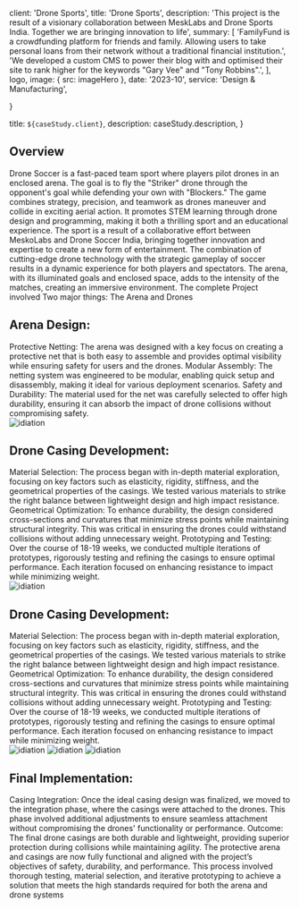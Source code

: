 

  client: 'Drone Sports',
  title: 'Drone Sports', 
  description:
    'This project is the result of a visionary collaboration between MeskLabs and Drone Sports India. Together we are bringing innovation to life',
  summary: [
    'FamilyFund is a crowdfunding platform for friends and family. Allowing users to take personal loans from their network without a traditional financial institution.',
    'We developed a custom CMS to power their blog with and optimised their site to rank higher for the keywords "Gary Vee" and "Tony Robbins".',
  ],
  logo,
  image: { src: imageHero },
  date: '2023-10',
  service: 'Design & Manufacturing',
  
}

  title: `${caseStudy.client}`,
  description: caseStudy.description,
}

<section className="flex flex-col space-y-10">
  <h1 className="text-3xl font-semibold">Overview</h1>
  <span className="text-justify">
    Drone Soccer is a fast-paced team sport where players pilot drones in an
    enclosed arena. The goal is to fly the "Striker" drone through the
    opponent's goal while defending your own with "Blockers." The game combines
    strategy, precision, and teamwork as drones maneuver and collide in exciting
    aerial action. It promotes STEM learning through drone design and
    programming, making it both a thrilling sport and an educational experience.
  </span>
  <span className="text-justify">
    The sport is a result of a collaborative effort between MeskoLabs and Drone
    Soccer India, bringing together innovation and expertise to create a new
    form of entertainment. The combination of cutting-edge drone technology with
    the strategic gameplay of soccer results in a dynamic experience for both
    players and spectators. The arena, with its illuminated goals and enclosed
    space, adds to the intensity of the matches, creating an immersive
    environment.
  </span>
  <span className="text-justify">
    The complete Project involved Two major things: The Arena and Drones
  </span>

  <h2 className="text-lg font-bold">Arena Design:</h2>

  <span className="text-justify">
    <span className="text-lg font-bold">Protective Netting: </span>
    The arena was designed with a key focus on creating a protective net that is
    both easy to assemble and provides optimal visibility while ensuring safety
    for users and the drones.
  </span>
  <span className="text-justify">
    <span className="text-lg font-bold">Modular Assembly: </span>
    The netting system was engineered to be modular, enabling quick setup and
    disassembly, making it ideal for various deployment scenarios.
  </span>
  <span className="text-justify">
    <span className="text-lg font-bold">Safety and Durability: </span>
    The material used for the net was carefully selected to offer high
    durability, ensuring it can absorb the impact of drone collisions without
    compromising safety.
  </span>

  <div className="max-w-5xl">
    <Image
      src={overview}
      alt="idiation"
      width={1005}
      height={526}
      priority
      classname="py-8 w-full h-full"
    />
  </div>

  <h2 className="text-lg font-bold">Drone Casing Development:</h2>

  <span className="text-justify">
    <span className="text-lg font-bold">Material Selection: </span>
    The process began with in-depth material exploration, focusing on key
    factors such as elasticity, rigidity, stiffness, and the geometrical
    properties of the casings. We tested various materials to strike the right
    balance between lightweight design and high impact resistance.
  </span>
  <span className="text-justify">
    <span className="text-lg font-bold">Geometrical Optimization: </span>
    To enhance durability, the design considered cross-sections and curvatures
    that minimize stress points while maintaining structural integrity. This was
    critical in ensuring the drones could withstand collisions without adding
    unnecessary weight.
  </span>
  <span className="text-justify">
    <span className="text-lg font-bold">Prototyping and Testing: </span>
    Over the course of 18-19 weeks, we conducted multiple iterations of
    prototypes, rigorously testing and refining the casings to ensure optimal
    performance. Each iteration focused on enhancing resistance to impact while
    minimizing weight.
  </span>

  <div className="max-w-5xl">
    <Image
      src={ideation}
      alt="idiation"
      width={1005}
      height={526}
      priority
      classname="py-8 w-full h-full"
    />
  </div>

  <h2 className="text-lg font-bold">Drone Casing Development:</h2>
  <span className="text-justify">
    Material Selection: The process began with in-depth material exploration,
    focusing on key factors such as elasticity, rigidity, stiffness, and the
    geometrical properties of the casings. We tested various materials to strike
    the right balance between lightweight design and high impact resistance.
  </span>
  <span className="text-justify">
    Geometrical Optimization: To enhance durability, the design considered
    cross-sections and curvatures that minimize stress points while maintaining
    structural integrity. This was critical in ensuring the drones could
    withstand collisions without adding unnecessary weight.
  </span>
  <span className="text-justify">
    Prototyping and Testing: Over the course of 18-19 weeks, we conducted
    multiple iterations of prototypes, rigorously testing and refining the
    casings to ensure optimal performance. Each iteration focused on enhancing
    resistance to impact while minimizing weight.
  </span>
  <div className="grid max-w-5xl grid-cols-1 gap-4 md:grid-cols-2 lg:grid-cols-3">
    <Image
      src={development1}
      alt="idiation"
      width={1005}
      height={526}
      priority
      classname="py-8 w-full h-full"
    />
    <Image
      src={development2}
      alt="idiation"
      width={1005}
      height={526}
      priority
      classname="py-8 w-full h-full"
    />
    <Image
      src={development3}
      alt="idiation"
      width={1005}
      height={526}
      priority
      classname="py-8 w-full h-full"
    />
  </div>

  <h2 className="text-lg font-bold">Final Implementation:</h2>
  <span className="text-justify">
    <span className="text-lg font-bold">Casing Integration: </span>
    Once the ideal casing design was finalized, we moved to the integration
    phase, where the casings were attached to the drones. This phase involved
    additional adjustments to ensure seamless attachment without compromising
    the drones' functionality or performance.
  </span>
  <span className="text-justify">
    <span className="text-lg font-bold">Outcome: </span>
    The final drone casings are both durable and lightweight, providing superior
    protection during collisions while maintaining agility. The protective arena
    and casings are now fully functional and aligned with the project’s
    objectives of safety, durability, and performance.
  </span>
  <span className="text-justify">
    This process involved thorough testing, material selection, and iterative
    prototyping to achieve a solution that meets the high standards required for
    both the arena and drone systems
  </span>
</section> 